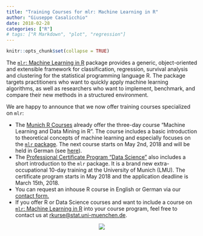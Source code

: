 ```yaml
---
title: "Training Courses for mlr: Machine Learning in R"
author: "Giuseppe Casalicchio"
date: 2018-02-28
categories: ["R"]
# tags: ["R Markdown", "plot", "regression"]
---
```


```r
knitr::opts_chunk$set(collapse = TRUE)
```

The [`mlr`: Machine Learning in R](http://www.jmlr.org/papers/v17/15-066.html) package provides a generic, object-oriented and extensible framework for classification, regression, survival analysis and clustering for the statistical programming language R. 
The package targets practitioners who want to quickly apply machine learning algorithms, as well as researchers who want to implement, benchmark, and compare their new methods in a structured environment.

We are happy to announce that we now offer training courses specialized on `mlr`:

- The [Munich R Courses](http://www.muenchner-r-kurse.de/einfuehrung-maschinelles-lernen/) already offer the three-day course "Machine Learning and Data Mining in R". <!--more-->
The course includes a basic introduction to theoretical concepts of machine learning and especially focuses on the [`mlr` package](https://github.com/mlr-org/mlr).
The next course starts on May 2nd, 2018 and will be held in German (see [here](http://www.muenchner-r-kurse.de/kurs/machine-learning/)).
- The [Professional Certificate Program "Data Science"](http://www.datascience-certificate.de) also includes a short introduction to the `mlr` package. It is a brand new extra-occupational 10-day training at the University of Munich (LMU). 
The certificate program starts in May 2018 and the application deadline is March 15th, 2018. 
- You can request an inhouse R course in English or German via our [contact form.](http://www.muenchner-r-kurse.de/inhouse-schulungen/)
- If you offer R or Data Science courses and want to include a course on [`mlr`: Machine Learning in R](http://www.jmlr.org/papers/v17/15-066.html) into your course program, feel free to contact us at [rkurse@stat.uni-muenchen.de](rkurse@stat.uni-muenchen.de).

<div style="text-align:center"><img src ="../images/mlrLogo_blue_on_white320square.png" /></div>
